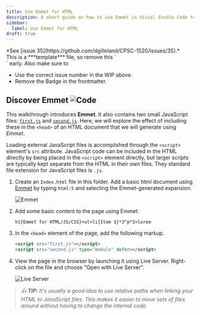 ```yaml
---
title: Use Emmet for HTML
description: A short guide on how to use Emmet in Visual Studio Code to generate HTML.
sidebar:
  label: Use Emmet for HTML
draft: true
---
```



<Aside title="Work-In-Progress (WIP)" type="caution">
*See [issue 35](https://github.com/dgilleland/CPSC-1520/issues/35).*
</Aside>

<Aside type="danger" title="Remove Me!">
  This is a ***template*** file, so remove this `<Aside>` early. Also make sure to
  
  - Use the correct issue number in the WIP above.
  - Remove the Badge in the frontmatter.
</Aside>

## Discover Emmet  ![Code](https://img.shields.io/badge/Code%20Status-Walkthrough-blueviolet?logo=Visual%20Studio%20Code&labelColor=indigo)

This walkthrough introduces **Emmet**. It also contains two small JavaScript files: [`first.js`](./first.js) and [`second.js`](./second.js). Here, we will explore the effect of including these in the `<head>` of an HTML document that we will generate using *Emmet*.

Loading external JavaScript files is accomplished through the `<script>` element's `src` attribute. JavaScript code can be included in the HTML directly by being placed in the `<script>` element directly, but larger scripts are typically kept separate from the HTML in their own files. They standard file extension for JavaScript files is `.js`.

1. Create an `Index.html` file in this folder. Add a basic html document using [Emmet](https://code.visualstudio.com/docs/editor/emmet) by typing `html:5` and selecting the Emmet-generated expansion.

   ![Emmet](./0020/Emmet.png)

1. Add some basic content to the page using Emmet:

    ```
    h1{Emmet for HTML/JS/CSS}+ul>li{Item $}*3^p*3>lorem
    ```

1. In the `<head>` element of the page, add the following markup.

    ```html
    <script src="first.js"></script>
    <script src="second.js" type="module" defer></script>
    ```

1. View the page in the browser by launching it using Live Server. Right-click on the file and choose "Open with Live Server".

    ![Live Server](./0020/LiveServer.png)

> *:+1: **TIP:** It's usually a good idea to use relative paths when linking your HTML to JavaScript files. This makes it easier to move sets of files around without having to change the internal code.*
